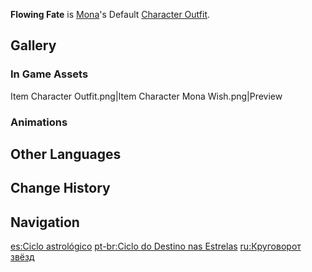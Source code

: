 {{Outfit Infobox
|id           = 204100
|image        = <gallery>
Character Mona Full Wish.png|Wish
Character Mona Game.png|In Game
</gallery>
|character    = Mona
|type         = Default
|description  = [[Mona]]'s outfit. A light astrologist's outfit that does away with superfluous fabric to provide top quality at an affordable price.
|obtain       = Unlocked upon obtaining character
}}
'''Flowing Fate''' is [[Mona]]'s Default [[Character Outfit]].

==Gallery==
===In Game Assets===
<gallery hideaddbutton="true" captionalign="center">
Item Character Outfit.png|Item
Character Mona Wish.png|Preview
</gallery>

===Animations===
{{Preview
|size=180px
|file1=Idle Mona 1
|file2=Idle Mona 2
|file3=Talent Menu Mona
|file4=Weapon Menu Mona
}}

==Other Languages==
{{Other Languages
|en      = Flowing Fate
|zhs     = 星命流转
|zhs_rm  = Xīng mìng liúzhuàn
|zht     = 星命流轉
|zht_rm  = Xīng mìng liúzhuàn
|zh_tl   = 
|ja      = 星命流転
|ja_rm   = Seimei Ruten{{Assumed}}
|ja_tl   = Astral Fate Vicissitudes
|ko      = 흐르는 별점
|ko_rm   = Heureuneun Byeoljeom
|ko_tl   = Flowing Horoscope
|es      = Ciclo astrológico
|es_tl   = Astrological Cycle
|fr      = Fluide destinée
|fr_tl   = Flowing Fate
|ru      = Круговорот звёзд
|ru_tl   = Cycle of Stars
|th      = ดวงดาวแห่งชีวิตที่แปรผัน
|th_rm   = Duangdao haeng chiwit thi praephan
|th_tl   = Changing Star of Life
|vi      = Ngôi Sao Lưu Chuyển
|vi_tl   = Circulating Star
|de      = Fließendes Schicksal
|de_tl   = Flowing Fate
|id      = Flowing Fate
|pt      = Ciclo do Destino nas Estrelas
|pt_tl   = Cycle of Destiny at the Stars
}}

==Change History==
{{Change History|1.0}}

==Navigation==
{{Dressing Room Navbox|type=outfit}}

[[es:Ciclo astrológico]]
[[pt-br:Ciclo do Destino nas Estrelas]]
[[ru:Круговорот звёзд]]